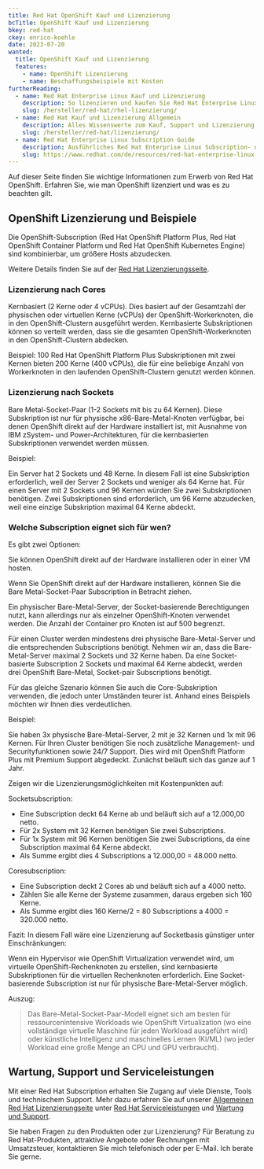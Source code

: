```yaml
---
title: Red Hat OpenShift Kauf und Lizenzierung
bcTitle: OpenShift Kauf und Lizenzierung
bkey: red-hat
ckey: enrico-koehle
date: 2023-07-20
wanted:
  title: OpenShift Kauf und Lizenzierung
  features:
    - name: OpenShift Lizenzierung
    - name: Beschaffungsbeispiele mit Kosten
furtherReading:
  - name: Red Hat Enterprise Linux Kauf und Lizenzierung
    description: So lizenzieren und kaufen Sie Red Hat Enterprise Linux (RHEL).
    slug: /hersteller/red-hat/rhel-lizenzierung/
  - name: Red Hat Kauf und Lizenzierung Allgemein
    description: Alles Wissenswerte zum Kauf, Support und Lizenzierung der Red Hat Produkte.
    slug: /hersteller/red-hat/lizenzierung/
  - name: Red Hat Enterprise Linux Subscription Guide
    description: Ausführliches Red Hat Enterprise Linux Subscription- und Lizenzierungs-PDF.
    slug: https://www.redhat.com/de/resources/red-hat-enterprise-linux-subscription-guide
---
```




<Intro>

Auf dieser Seite finden Sie wichtige Informationen zum Erwerb von Red Hat OpenShift. Erfahren Sie, wie man OpenShift lizenziert und was es zu beachten gilt.

</Intro>

<TOC />

## OpenShift Lizenzierung und Beispiele


<Info>

Die OpenShift-Subscription (Red Hat OpenShift Platform Plus, Red Hat OpenShift Container Platform und Red Hat OpenShift Kubernetes Engine) sind kombinierbar, um größere Hosts abzudecken.

Weitere Details finden Sie auf der [Red Hat Lizenzierungsseite](/hersteller/red-hat/lizenzierung/).

</Info>

### Lizenzierung nach Cores

Kernbasiert (2 Kerne oder 4 vCPUs). Dies basiert auf der Gesamtzahl der physischen oder virtuellen Kerne (vCPUs) der OpenShift-Workerknoten, die in den OpenShift-Clustern ausgeführt werden. Kernbasierte Subskriptionen können so verteilt werden, dass sie die gesamten OpenShift-Workerknoten in den OpenShift-Clustern abdecken.


Beispiel: 100 Red Hat OpenShift Platform Plus Subskriptionen mit zwei Kernen bieten 200 Kerne (400 vCPUs), die für eine beliebige Anzahl von Workerknoten in den laufenden OpenShift-Clustern genutzt werden können.


### Lizenzierung nach Sockets

Bare Metal-Socket-Paar (1-2 Sockets mit bis zu 64 Kernen). Diese Subskription ist nur für physische x86-Bare-Metal-Knoten verfügbar, bei denen OpenShift direkt auf der Hardware installiert ist, mit Ausnahme von IBM zSystem- und Power-Architekturen, für die kernbasierten Subskriptionen verwendet werden müssen.

Beispiel:

Ein Server hat 2 Sockets und 48 Kerne. In diesem Fall ist eine Subskription erforderlich, weil der Server 2 Sockets und weniger als 64 Kerne hat. Für einen Server mit 2 Sockets und 96 Kernen würden Sie zwei Subskriptionen benötigen. Zwei Subskriptionen sind erforderlich, um 96 Kerne abzudecken, weil eine einzige Subskription maximal 64 Kerne abdeckt.


### Welche Subscription eignet sich für wen?

Es gibt zwei Optionen:

Sie können OpenShift direkt auf der Hardware installieren oder in einer VM hosten.

Wenn Sie OpenShift direkt auf der Hardware installieren, können Sie die Bare Metal-Socket-Paar Subscription in Betracht ziehen.

Ein physischer Bare-Metal-Server, der Socket-basierende Berechtigungen nutzt, kann allerdings nur als einzelner OpenShift-Knoten verwendet werden. Die Anzahl der Container pro Knoten ist auf 500 begrenzt.

Für einen Cluster werden mindestens drei physische Bare-Metal-Server und die entsprechenden Subscriptions benötigt. Nehmen wir an, dass die Bare-Metal-Server maximal 2 Sockets und 32 Kerne haben. Da eine Socket-basierte Subscription 2 Sockets und maximal 64 Kerne abdeckt, werden drei OpenShift Bare-Metal, Socket-pair Subscriptions benötigt.

Für das gleiche Szenario können Sie auch die Core-Subskription verwenden, die jedoch unter Umständen teurer ist. Anhand eines Beispiels möchten wir Ihnen dies verdeutlichen.

Beispiel:

Sie haben 3x physische Bare-Metal-Server, 2 mit je 32 Kernen und 1x mit 96 Kernen. Für Ihren Cluster benötigen Sie noch zusätzliche Management- und Securityfunktionen sowie 24/7 Support. Dies wird mit OpenShift Platform Plus mit Premium Support abgedeckt. Zunächst beläuft sich das ganze auf 1 Jahr.

Zeigen wir die Lizenzierungsmöglichkeiten mit Kostenpunkten auf:

Socketsubscription:

- Eine Subscription deckt 64 Kerne ab und beläuft sich auf a 12.000,00 netto.
- Für 2x System mit 32 Kernen benötigen Sie zwei Subscriptions.
- Für 1x System mit 96 Kernen benötigen Sie zwei Subscriptions, da eine Subscription maximal 64 Kerne abdeckt.
- Als Summe ergibt dies 4 Subscriptions a 12.000,00 = 48.000 netto.

Coresubscription: 

- Eine Subscription deckt 2 Cores ab und beläuft sich auf a 4000 netto.
- Zählen Sie alle Kerne der Systeme zusammen, daraus ergeben sich 160 Kerne.
- Als Summe ergibt dies 160 Kerne/2 = 80 Subscriptions a 4000 = 320.000 netto.

Fazit: In diesem Fall wäre eine Lizenzierung auf Socketbasis günstiger unter Einschränkungen:

Wenn ein Hypervisor wie OpenShift Virtualization verwendet wird, um virtuelle OpenShift-Rechenknoten zu erstellen, sind kernbasierte Subskriptionen für die virtuellen Rechenknoten erforderlich. Eine Socket-basierende Subscription ist nur für physische Bare-Metal-Server möglich.

Auszug:

>Das Bare-Metal-Socket-Paar-Modell eignet sich am besten für ressourcenintensive Workloads wie OpenShift Virtualization (wo eine vollständige virtuelle Maschine für jeden Workload ausgeführt wird) oder künstliche Intelligenz und maschinelles Lernen (KI/ML) (wo jeder Workload eine große Menge an CPU und GPU verbraucht).

## Wartung, Support und Serviceleistungen

Mit einer Red Hat Subscription erhalten Sie Zugang auf viele Dienste, Tools und technischem Support. Mehr dazu erfahren Sie auf unserer [Allgemeinen Red Hat Lizenzierungseite](/hersteller/red-hat/lizenzierung/) unter [Red Hat Serviceleistungen](/hersteller/red-hat/lizenzierung/#red-hat-serviceleistungen) und [Wartung und Support](/hersteller/red-hat/lizenzierung/#wartung-und-support).


<GetInTouch theme="light">

Sie haben Fragen zu den Produkten oder zur Lizenzierung? Für Beratung zu Red Hat-Produkten, attraktive Angebote oder Rechnungen mit Umsatzsteuer, kontaktieren Sie mich telefonisch oder per E-Mail. Ich berate Sie gerne.

</GetInTouch>
